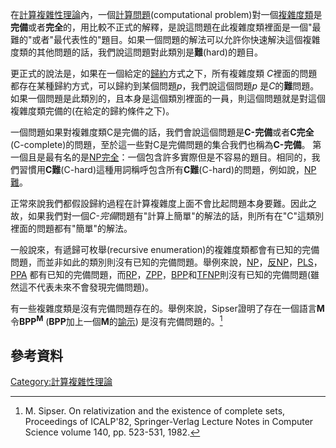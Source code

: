 在[[計算複雜性理論|計算複雜性理論]]內，一個[[計算問題|計算問題]](computational problem)對一個[[複雜度類|複雜度類]]是'''完備'''或者'''完全'''的，用比較不正式的解釋，是說這問題在此複雜度類裡面是一個"最難的"或者"最代表性的"題目。如果一個問題的解法可以允許你快速解決這個複雜度類的其他問題的話，我們說這問題對此類別是'''難'''(hard)的題目。

更正式的說法是，如果在一個給定的[[歸約|歸約]]方式之下，所有複雜度類 ''C''裡面的問題都存在某種歸約方式，可以歸約到某個問題''p''，我們說這個問題''p'' 是''C''的'''難'''問題。如果一個問題是此類別的，且本身是這個類別裡面的一員，則這個問題就是對這個複雜度類完備的(在給定的歸約條件之下)。

一個問題如果對複雜度類C是完備的話，我們會說這個問題是'''C-完備'''或者'''C完全'''(C-complete)的問題，至於這一些對C是完備問題的集合我們也稱為'''C-完備'''。 第一個且是最有名的是[[NP完全|NP完全]]：一個包含許多實際但是不容易的題目。相同的，我們習慣用'''C難'''(C-hard)這種用詞稱呼包含所有'''C難'''(C-hard)的問題，例如說，[[NP難|NP難]]。

正常來說我們都假設歸約過程在計算複雜度上面不會比起問題本身要難。因此之故，如果我們對一個''C-完備''問題有"計算上簡單"的解法的話，則所有在"C"這類別裡面的問題都有"簡單"的解法。 

一般說來，有遞歸可枚舉(recursive enumeration)的複雜度類都會有已知的完備問題，而並非如此的類別則沒有已知的完備問題。舉例來說，[[NP_(複雜度)|NP]]，[[反NP|反NP]]，[[PLS_(複雜度)|PLS]]，[[PPA_(複雜度)|PPA]] 都有已知的完備問題，而[[RP_(複雜度)|RP]]，[[ZPP_(複雜度)|ZPP]]，[[BPP_(複雜度)|BPP]]和[[TFNP|TFNP]]則沒有已知的完備問題(雖然這不代表未來不會發現完備問題)。

有一些複雜度類是沒有完備問題存在的。舉例來說，Sipser證明了存在一個語言'''M'''令'''BPP'''<sup>'''M'''</sup> ('''BPP'''加上一個'''M'''的[[諭示機|諭示]]) 是沒有完備問題的。<ref>M. Sipser. On relativization and the existence of complete sets, Proceedings of ICALP'82, Springer-Verlag Lecture Notes in Computer Science volume 140, pp. 523-531, 1982.</ref>

== 參考資料 ==
{{reflist}}

[[Category:計算複雜性理論|Category:計算複雜性理論]]
